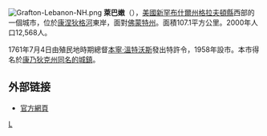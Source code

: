 {{NoteTA
|T = zh-cn:莱巴嫩 (新罕布什尔州); zh-tw:黎巴嫩 (新罕布夏州)
|1 = zh-cn:莱巴嫩; zh-tw:黎巴嫩
|2 = zh-cn:新罕布什尔州; zh-tw:新罕布夏州
}}

{{coord|43|38|38|N|72|15|19|W|display=title}}
[[File:Grafton-Lebanon-NH.png|right]]
'''萊巴嫩'''（{{lang-en|Lebanon}}），[[美國|美國]][[新罕布什爾州|新罕布什爾州]][[格拉夫頓縣|格拉夫頓縣]]西部的一個城市，位於[[康涅狄格河|康涅狄格河]]東岸，面對[[佛蒙特州|佛蒙特州]]。面積107.1平方公里。2000年人口12,568人。

1761年7月4日由殖民地時期總督[[本寧·溫特沃斯|本寧·溫特沃斯]]發出特許令，1958年設市。本市得名於[[康乃狄克州|康乃狄克州]][[萊巴嫩_(康乃狄克州)|同名的城鎮]]。

==外部链接==
* [http://www.lebcity.com/ 官方網頁] {{Wayback|url=http://www.lebcity.com/ |date=20170916035856 }}

[[Category:新罕布什爾州城市|L]]